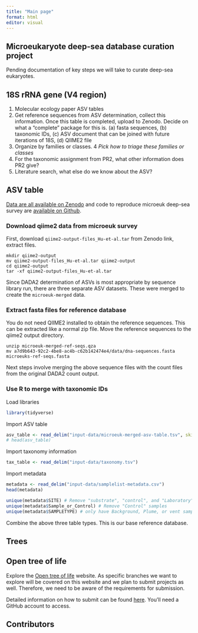 ```yaml
---
title: "Main page"
format: html
editor: visual
---
```


## Microeukaryote deep-sea database curation project

Pending documentation of key steps we will take to curate deep-sea eukaryotes.

## 18S rRNA gene (V4 region)

1.  Molecular ecology paper ASV tables
2.  Get reference sequences from ASV determination, collect this information. Once this table is completed, upload to Zenodo. Decide on what a "complete" package for this is. (a) fasta sequences, (b) taxonomic IDs, (c) ASV document that can be joined with future iterations of 18S, (d) QIIME2 file
3.  Organize by families or classes. 4 *Pick how to triage these families or classes*
4.  For the taxonomic assignment from PR2, what other information does PR2 give?
5.  Literature search, what else do we know about the ASV?

## ASV table


[Data are all available on Zenodo](https://zenodo.org/records/59596940) and code to reproduce microeuk deep-sea survey are [available on Github](https://github.com/shu251/microeuk-amplicon-survey).

### Download qiime2 data from microeuk survey

First, download `qiime2-output-files_Hu-et-al.tar` from Zenodo link, extract files.

```
mkdir qiime2-output
mv qiime2-output-files_Hu-et-al.tar qiime2-output
cd qiime2-output 
tar -xf qiime2-output-files_Hu-et-al.tar
```

Since DADA2 determination of ASVs is most appropriate by sequence library run, there are three separate ASV datasets. These were merged to create the `microeuk-merged` data.


### Extract fasta files for reference database

You do not need QIIME2 installed to obtain the reference sequences. This can be extracted like a normal zip file. Move the reference sequences to the qiime2 output directory.

```
unzip microeuk-merged-ref-seqs.qza
mv a7d9b643-92c2-4be8-ac4b-c62b142474e4/data/dna-sequences.fasta microeuks-ref-seqs.fasta
```

Next steps involve merging the above sequence files with the count files from the original DADA2 count output.

### Use R to merge with taxonomic IDs

Load libraries
```r
library(tidyverse)
```


Import ASV table
```r
asv_table <- read_delim("input-data/microeuk-merged-asv-table.tsv", skip = 1)
# head(asv_table)
```

Import taxonomy information
```r
tax_table <- read_delim("input-data/taxonomy.tsv")
```

Import metadata
```r
metadata <- read_delim("input-data/samplelist-metadata.csv")
head(metadata)

unique(metadata$SITE) # Remove "substrate", "control", and "Laboratory" samples
unique(metadata$Sample_or_Control) # Remove "Control" samples
unique(metadata$SAMPLETYPE) # only have Background, Plume, or vent samples
```

Combine the above three table types. This is our base reference database. 

## Trees

## Open tree of life

Explore the [Open tree of life](https://tree.opentreeoflife.org/opentree/argus/opentree14.9@ott93302) website. As specific branches we want to explore will be covered on this website and we plan to submit projects as well. Therefore, we need to be aware of the requirements for submission.

Detailed information on how to submit can be found [here](https://github.com/OpenTreeOfLife/opentree/wiki/Submitting-phylogenies-to-Open-Tree-of-Life). You'll need a GitHub account to access.

## Contributors
